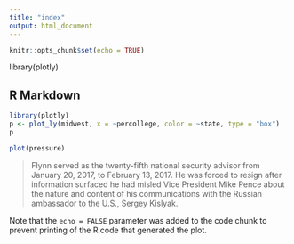 ```yaml
---
title: "index"
output: html_document
---
```


```r
knitr::opts_chunk$set(echo = TRUE)
```
library(plotly)

## R Markdown

```r
library(plotly)
p <- plot_ly(midwest, x = ~percollege, color = ~state, type = "box")
p
```

```r
plot(pressure)
```

> Flynn served as the twenty-fifth national security advisor from January 20, 2017, to February 13, 2017. He was forced to resign after information surfaced he had misled Vice President Mike Pence about the nature and content of his communications with the Russian ambassador to the U.S., Sergey Kislyak.

Note that the `echo = FALSE` parameter was added to the code chunk to prevent printing of the R code that generated the plot.
